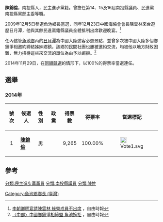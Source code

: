 '''陳錦倫'''{{BD|1965年|4月30日|catIdx=Chen陳}}，南投縣人，民主進步黨籍。曾擔任第14、15及16屆南投縣議員、民進黨南投縣黨部主委等職。

2009年12月5日參選魚池鄉長當選，同年12月23日中國海協會會長陳雲林來台遊歷日月潭，他與其餘民進黨籍縣議員全體抵制出席歡迎晚宴。<ref>[http://news.ltn.com.tw/news/politics/breakingnews/311225 李朝卿明宴請陳雲林 綠營成員不出席] {{Wayback|url=http://news.ltn.com.tw/news/politics/breakingnews/311225 |date=20160304211236 }}，自由時報</ref>

任內儘管[[魚池鄉_(台灣)|魚池鄉]]內的[[日月潭|日月潭]]為中國大陸遊客必遊景點、並曾多次被中國大陸多個鄉鎮爭相邀約締結姊妹鄉鎮，該鄉的民間社團也屢被邀約交流，均被他以地方財政困難，無力招待這些來交流的單位為由予以婉拒。<ref>[http://news.ltn.com.tw/news/local/paper/390718 〈中部〉中國鄉鎮爭相締盟 魚池婉拒] {{Wayback|url=http://news.ltn.com.tw/news/local/paper/390718 |date=20160304214101 }}，自由時報</ref>

2014年11月29日，在[[同額競選|同額競選]]的情形下，以100%的得票率當選連任。

==選舉==
===2014年===
{|class=wikitable
!號次
!候選人
!性別
!政黨
!得票數
!得票率
!當選標記
|-
|align="center"|1
|'''[[陳錦倫|陳錦倫]]'''
|align="center"|男
|{{Dpp}}
|align="right"|9,265
|align="right"|100.00%
| [[File:Vote1.svg|20px]]</div>
|}

==參考==
<references />

[[分類:民主進步黨黨員|分類:民主進步黨黨員]]
[[分類:南投縣議員|分類:南投縣議員]]
[[Category:魚池鄉鄉長_(臺灣)|Category:魚池鄉鄉長 (臺灣)]]
[[分類:陳姓|分類:陳姓]]